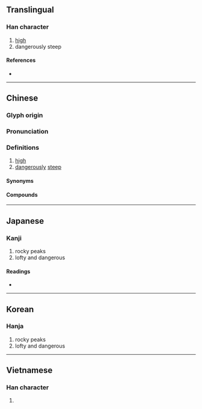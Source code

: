 {{character info}}
==Translingual==

===Han character===
{{Han char|rn=46|rad=山|as=08|sn=11|four=22408|canj=UYOJ|ids=⿱山卒}}

# [[high]]
# dangerously steep

====References====
* {{Han ref|kx=0314.030|dkj=08175|dj=0614.200|hdz=10782.090|uh=5D12|ud=23826|bh=D541|bd=54593}}

----

==Chinese==
{{zh-forms}}

===Glyph origin===
{{Han etym}}

===Pronunciation===
{{zh-pron
|m=zú
|c=zeot1,zyut3
|mc=y
|oc=y
|ma=
|cat=a
}}

===Definitions===
{{zh-hanzi}}

# [[high]]
# [[dangerously]] [[steep]]

====Synonyms====
{{zh-syn-saurus|陡峭}}

====Compounds====
{{zh-der|廧崒|嵂崒|崒兀|崒嵂}}

----

==Japanese==

===Kanji===
{{ja-kanji|grade=|rs=山08}}

# rocky peaks
# lofty and dangerous

====Readings====
* {{ja-readings|on=[[しゅつ]] (shutsu), [[しゅち]] (shuchi), [[そつ]] (sotsu), [[ぞち]] (zochi), [[すい]] (sui)|kun=[[けわしい]] (kewashii)}}

----

==Korean==

===Hanja===
{{ko-hanja|hangeul=췌|eumhun=|rv=chwe|mr=ch'we|y=chwey}}

# rocky peaks
# lofty and dangerous

----

==Vietnamese==

===Han character===
{{vi-readings|reading=chót, tốt|rs=山08}}

# {{rfdef|vi|sort=山08}}